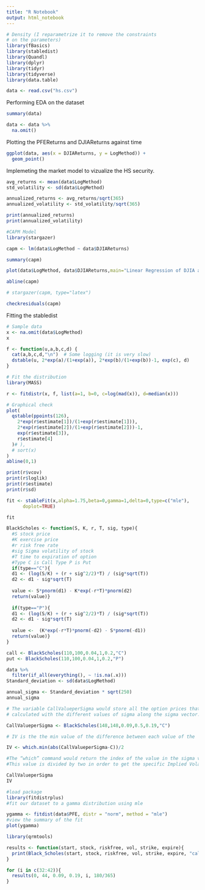 ```yaml
---
title: "R Notebook"
output: html_notebook
---
```


```r
# Density (I reparametrize it to remove the constraints 
# on the parameters)
library(fBasics)
library(stabledist)
library(Quandl)
library(dplyr)
library(tidyr)
library(tidyverse)
library(data.table)
```

```r
data <- read.csv("hs.csv")
```
Performing EDA on the dataset
```r
summary(data)
```
```r
data <- data %>%
  na.omit()
```
Plotting the PFEReturns and DJIAReturns against time
```r
ggplot(data, aes(x = DJIAReturns, y = LogMethod)) +
  geom_point()
```


Implemeting the market model to vizualize the HS security.
```r

avg_returns <- mean(data$LogMethod)
std_volatility <- sd(data$LogMethod)

annualized_returns <- avg_returns/sqrt(365)
annualized_volatility <- std_volatility/sqrt(365)

print(annualized_returns)
print(annualized_volatility)
```

```r
#CAPM Model
library(stargazer)

capm <- lm(data$LogMethod ~ data$DJIAReturns)

summary(capm)

plot(data$LogMethod, data$DJIAReturns,main="Linear Regression of DJIA and PFE", xlab="PFE returns", ylab="DJIA returns")

abline(capm)

# stargazer(capm, type="latex")
```
```r
checkresiduals(capm)
```


Fitting the stabledist

```r
# Sample data
x <- na.omit(data$LogMethod)
x

```
```r
f <- function(u,a,b,c,d) {
  cat(a,b,c,d,"\n")  # Some logging (it is very slow)
  dstable(u, 2*exp(a)/(1+exp(a)), 2*exp(b)/(1+exp(b))-1, exp(c), d)
}

# Fit the distribution
library(MASS)

r <- fitdistr(x, f, list(a=1, b=0, c=log(mad(x)), d=median(x)))

```


```r
# Graphical check
plot(
  qstable(ppoints(126),
    2*exp(r$estimate[1])/(1+exp(r$estimate[1])),
    2*exp(r$estimate[2])/(1+exp(r$estimate[2]))-1,
    exp(r$estimate[3]),
    r$estimate[4]
  )# ),
  # sort(x)
)
abline(0,1)
```
```r
print(r$vcov)
print(r$loglik)
print(r$estimate)
print(r$sd)
```
```r
fit <- stableFit(x,alpha=1.75,beta=0,gamma=1,delta=0,type=c("mle"),
      doplot=TRUE)
```
```r
fit
```


```r
BlackScholes <- function(S, K, r, T, sig, type){
  #S stock price
  #K exercise price
  #r risk free rate
  #sig Sigma volatility of stock
  #T time to expiration of option
  #Type C is Call Type P is Put
  if(type=="C"){
  d1 <- (log(S/K) + (r + sig^2/2)*T) / (sig*sqrt(T))
  d2 <- d1 - sig*sqrt(T)
  
  value <- S*pnorm(d1) - K*exp(-r*T)*pnorm(d2)
  return(value)}
  
  if(type=="P"){
  d1 <- (log(S/K) + (r + sig^2/2)*T) / (sig*sqrt(T))
  d2 <- d1 - sig*sqrt(T)
  
  value <-  (K*exp(-r*T)*pnorm(-d2) - S*pnorm(-d1))
  return(value)}
}
```

```r
call <- BlackScholes(110,100,0.04,1,0.2,"C")
put <- BlackScholes(110,100,0.04,1,0.2,"P")
```

```r
data %>% 
  filter(if_all(everything(), ~ !is.na(.x)))
Standard_deviation <- sd(data$LogMethod)
```
```r
annual_sigma <- Standard_deviation * sqrt(250)
annual_sigma
```

```r
# The variable CallValueperSigma would store all the option prices that are 
# calculated with the different values of sigma along the sigma vector. 

CallValueperSigma <- BlackScholes(148,148,0.09,0.5,0.19,"C")

# IV is the the min value of the difference between each value of the  #CallValueperSigma  vector and the call price. 

IV <- which.min(abs(CallValueperSigma-C))/2 

#The “which” command would return the index of the value in the sigma vector that #correspond to the option price derived from the BlackScholes  function  that is #nearest respect  the call market price. 
#This value is divided by two in order to get the specific Implied Volatility value from the sigma vector, because sigma starts from 0 to 0.5.
```

```r
CallValueperSigma
IV
```
```r
#load package
library(fitdistrplus)
#fit our dataset to a gamma distribution using mle

ygamma <- fitdist(data$PFE, distr = "norm", method = "mle")
#view the summary of the fit 
plot(ygamma)
```

```r
library(qrmtools)

results <- function(start, stock, riskfree, vol, strike, expire){
  print(Black_Scholes(start, stock, riskfree, vol, strike, expire, "call"))
}

for (i in c(32:42)){
  results(0, 44, 0.09, 0.19, i, 180/365)
}
```

